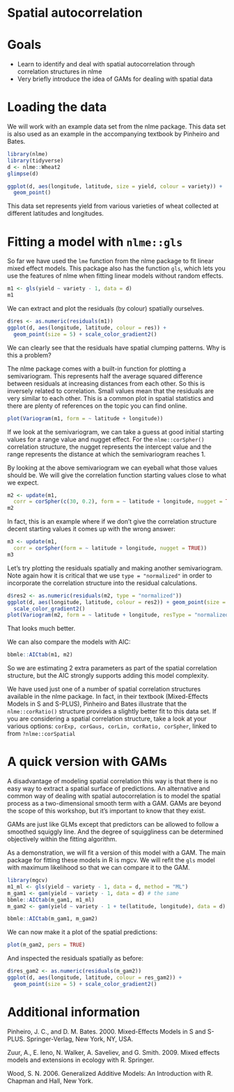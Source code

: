 # Spatial autocorrelation 

# Goals

- Learn to identify and deal with spatial autocorrelation through correlation structures in nlme
- Very briefly introduce the idea of GAMs for dealing with spatial data

# Loading the data 

We will work with an example data set from the nlme package. This data set is
also used as an example in the accompanying textbook by Pinheiro and Bates.

```r
library(nlme)
library(tidyverse)
d <- nlme::Wheat2
glimpse(d)
```

```r
ggplot(d, aes(longitude, latitude, size = yield, colour = variety)) + 
  geom_point()
```

This data set represents yield from various varieties of wheat collected at
different latitudes and longitudes.

# Fitting a model with `nlme::gls`

So far we have used the `lme` function from the nlme package to fit linear
mixed effect models. This package also has the function `gls`, which lets you
use the features of nlme when fitting linear models without random effects.

```r
m1 <- gls(yield ~ variety - 1, data = d)
m1
```

We can extract and plot the residuals (by colour) spatially ourselves. 

```r
d$res <- as.numeric(residuals(m1))
ggplot(d, aes(longitude, latitude, colour = res)) + 
  geom_point(size = 5) + scale_color_gradient2()
```

We can clearly see that the residuals have spatial clumping patterns. Why is this a 
problem?

The nlme package comes with a built-in function for plotting a semivariogram.
This represents half the average squared difference between residuals at
increasing distances from each other. So this is inversely related to
correlation. Small values mean that the residuals are very similar to each
other. This is a common plot in spatial statistics and there are plenty of
references on the topic you can find online. 

```r
plot(Variogram(m1, form = ~ latitude + longitude))
```

If we look at the semivariogram, we can take a guess at good initial starting 
values for a range value and nugget effect. For the `nlme::corSpher()` 
correlation structure, the nugget represents the intercept value and the range 
represents the distance at which the semivariogram reaches 1.

By looking at the above semivariogram we can eyeball what those values should
be. We will give the correlation function starting values close to what we
expect. 

```r
m2 <- update(m1, 
  corr = corSpher(c(30, 0.2), form = ~ latitude + longitude, nugget = TRUE))
m2
```

In fact, this is an example where if we don't give the correlation structure
decent starting values it comes up with the wrong answer:

```r
m3 <- update(m1, 
  corr = corSpher(form = ~ latitude + longitude, nugget = TRUE))
m3
```

Let's try plotting the residuals spatially and making another semivariogram.
Note again how it is critical that we use `type = "normalized"` in order to
incorporate the correlation structure into the residual calculations. 

```r
d$res2 <- as.numeric(residuals(m2, type = "normalized"))
ggplot(d, aes(longitude, latitude, colour = res2)) + geom_point(size = 5) +
  scale_color_gradient2()
plot(Variogram(m2, form = ~ latitude + longitude, resType = "normalized"))
```

That looks much better. 

We can also compare the models with AIC:

```r
bbmle::AICtab(m1, m2)
```

So we are estimating 2 extra parameters as part of the spatial correlation
structure, but the AIC strongly supports adding this model complexity. 

We have used just one of a number of spatial correlation structures available
in the nlme package. In fact, in their textbook (Mixed-Effects Models in S and
S-PLUS), Pinheiro and Bates illustrate that the `nlme::corRatio()` structure
provides a slightly better fit to this data set. If you are considering
a spatial correlation structure, take a look at your various options: `corExp,
corGaus, corLin, corRatio, corSpher`, linked to from `?nlme::corSpatial`

# A quick version with GAMs

A disadvantage of modeling spatial correlation this way is that there is no
easy way to extract a spatial surface of predictions. An alternative and common
way of dealing with spatial autocorrelation is to model the spatial process as
a two-dimensional smooth term with a GAM. GAMs are beyond the scope of this
workshop, but it's important to know that they exist.

GAMs are just like GLMs except that predictors can be allowed to follow
a smoothed squiggly line. And the degree of squiggliness can be determined
objectively within the fitting algorithm.

As a demonstration, we will fit a version of this model with a GAM. The main
package for fitting these models in R is mgcv. We will refit the `gls` model
with maximum likelihood so that we can compare it to the GAM.

```r
library(mgcv)
m1_ml <- gls(yield ~ variety - 1, data = d, method = "ML")
m_gam1 <- gam(yield ~ variety - 1, data = d) # the same
bbmle::AICtab(m_gam1, m1_ml)
m_gam2 <- gam(yield ~ variety - 1 + te(latitude, longitude), data = d)

bbmle::AICtab(m_gam1, m_gam2)
```

We can now make it a plot of the spatial predictions:

```r
plot(m_gam2, pers = TRUE)
```

And inspected the residuals spatially as before:

```r
d$res_gam2 <- as.numeric(residuals(m_gam2))
ggplot(d, aes(longitude, latitude, colour = res_gam2)) + 
  geom_point(size = 5) + scale_color_gradient2()
```

# Additional information 

Pinheiro, J. C., and D. M. Bates. 2000. Mixed-Effects Models in S and S-PLUS. Springer-Verlag, New York, NY, USA.

Zuur, A., E. Ieno, N. Walker, A. Saveliev, and G. Smith. 2009. Mixed effects models and extensions in ecology with R. Springer.

Wood, S. N. 2006. Generalized Additive Models: An Introduction with R. Chapman and Hall, New York.

